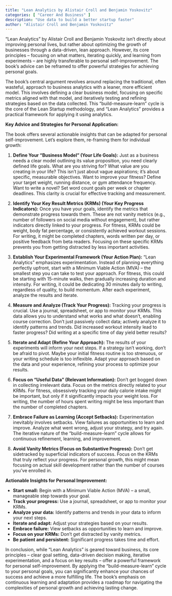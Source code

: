 ```yaml
---
title: "Lean Analytics by Alistair Croll and Benjamin Yoskovitz"
categories: [ "Career And Business" ]
description: "Use data to build a better startup faster"
author: "Alistair Croll and Benjamin Yoskovitz"
---
```

"Lean Analytics" by Alistair Croll and Benjamin Yoskovitz isn't directly about improving personal lives, but rather about optimizing the growth of businesses through a data-driven, lean approach.  However, its core principles – focusing on what matters, iterating quickly, and learning from experiments – are highly transferable to personal self-improvement.  The book's advice can be reframed to offer powerful strategies for achieving personal goals.

The book's central argument revolves around replacing the traditional, often wasteful, approach to business analytics with a leaner, more efficient model. This involves defining a clear business model, focusing on specific metrics aligned with that model, and iteratively testing and refining strategies based on the data collected.  This "build-measure-learn" cycle is the core of the Lean Startup methodology, and "Lean Analytics" provides a practical framework for applying it using analytics.

**Key Advice and Strategies for Personal Application:**

The book offers several actionable insights that can be adapted for personal self-improvement.  Let's explore them, re-framing them for individual growth:

1. **Define Your "Business Model" (Your Life Goals):** Just as a business needs a clear model outlining its value proposition, you need clearly defined life goals.  What are you striving for?  What value are you creating in your life?  This isn't just about vague aspirations; it's about specific, measurable objectives. Want to improve your fitness?  Define your target weight, running distance, or gym attendance frequency. Want to write a novel?  Set word count goals per week or chapter deadlines. This clarity is crucial for effective tracking and measurement.

2. **Identify Your Key Result Metrics (KRMs) (Your Key Progress Indicators):** Once you have your goals, identify the metrics that demonstrate progress towards them.  These are not vanity metrics (e.g., number of followers on social media without engagement), but rather indicators directly linked to your progress.  For fitness, KRMs could be weight, body fat percentage, or consistently achieved workout sessions. For writing, it might be completed chapters, words written per day, or positive feedback from beta readers.  Focusing on these specific KRMs prevents you from getting distracted by less important activities.

3. **Establish Your Experimental Framework (Your Action Plan):**  "Lean Analytics" emphasizes experimentation. Instead of planning everything perfectly upfront, start with a Minimum Viable Action (MVA) – the smallest step you can take to test your approach.  For fitness, this could be starting with 15-minute walks, then gradually increasing duration and intensity.  For writing, it could be dedicating 30 minutes daily to writing, regardless of quality, to build momentum.  After each experiment, analyze the results and iterate.

4. **Measure and Analyze (Track Your Progress):**  Tracking your progress is crucial. Use a journal, spreadsheet, or app to monitor your KRMs.  This data allows you to understand what works and what doesn't, enabling course correction.  Don't just passively collect data; actively analyze it to identify patterns and trends.  Did increased workout intensity lead to faster progress?  Did writing at a specific time of day yield better results?

5. **Iterate and Adapt (Refine Your Approach):**  The results of your experiments will inform your next steps.  If a strategy isn't working, don't be afraid to pivot.  Maybe your initial fitness routine is too strenuous, or your writing schedule is too inflexible.  Adapt your approach based on the data and your experience, refining your process to optimize your results.

6. **Focus on "Useful Data" (Relevant Information):**  Don't get bogged down in collecting irrelevant data.  Focus on the metrics directly related to your KRMs.  For fitness, obsessively tracking your daily calorie intake might be important, but only if it significantly impacts your weight loss.  For writing, the number of hours spent writing might be less important than the number of completed chapters.

7. **Embrace Failure as Learning (Accept Setbacks):**  Experimentation inevitably involves setbacks.  View failures as opportunities to learn and improve.  Analyze what went wrong, adjust your strategy, and try again.  The iterative nature of the "build-measure-learn" cycle allows for continuous refinement, learning, and improvement.

8. **Avoid Vanity Metrics (Focus on Substantive Progress):**  Don't get sidetracked by superficial indicators of success.  Focus on the KRMs that truly reflect your progress.  For personal growth, this might mean focusing on actual skill development rather than the number of courses you've enrolled in.

**Actionable Insights for Personal Improvement:**

* **Start small:** Begin with a Minimum Viable Action (MVA) – a small, manageable step towards your goal.
* **Track your progress:** Use a journal, spreadsheet, or app to monitor your KRMs.
* **Analyze your data:** Identify patterns and trends in your data to inform your next steps.
* **Iterate and adapt:** Adjust your strategies based on your results.
* **Embrace failure:** View setbacks as opportunities to learn and improve.
* **Focus on your KRMs:** Don't get distracted by vanity metrics.
* **Be patient and persistent:**  Significant progress takes time and effort.

In conclusion, while "Lean Analytics" is geared toward business, its core principles – clear goal setting, data-driven decision making, iterative experimentation, and a focus on key results – offer a powerful framework for personal self-improvement. By applying the "build-measure-learn" cycle to your personal goals, you can significantly enhance your chances of success and achieve a more fulfilling life. The book's emphasis on continuous learning and adaptation provides a roadmap for navigating the complexities of personal growth and achieving lasting change.

